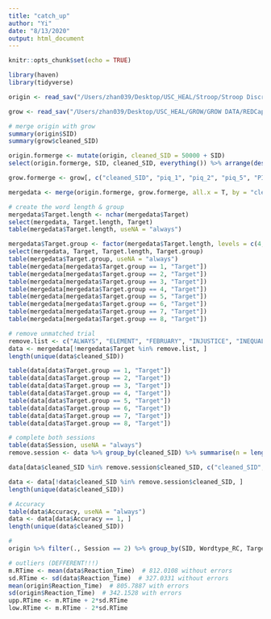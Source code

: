 ```yaml
---
title: "catch_up"
author: "Yi"
date: "8/13/2020"
output: html_document
---
```


```r
knitr::opts_chunk$set(echo = TRUE)
```

```r
library(haven)
library(tidyverse)
```

```r
origin <- read_sav("/Users/zhan039/Desktop/USC_HEAL/Stroop/Stroop Discrimination Task Paper - August 2017/Finalized Stroop Dataset & Syntax 7.24.18_USE THIS/Original Dataset (Wide Format)/Stroop Discrimination Dataset MERGED (ORIGINAL) 7.24.18.sav")

grow <- read_sav("/Users/zhan039/Desktop/USC_HEAL/GROW/GROW DATA/REDCap_wTeleform_Merged (scored + sorted)_06212018 (No 2nd survey) with DIFF.sav")
```

```r
# merge origin with grow
summary(origin$SID)
summary(grow$cleaned_SID)

origin.formerge <- mutate(origin, cleaned_SID = 50000 + SID)
select(origin.formerge, SID, cleaned_SID, everything()) %>% arrange(desc(SID))

grow.formerge <- grow[, c("cleaned_SID", "piq_1", "piq_2", "piq_5", "PIQ_6a_T", "PIQ_6b_T", "PIQ_6c_T", "PIQ_6d_T", "PIQ_6e_T", "PIQ_6f_T", "piq_6___1", "piq_6___2", "piq_6___3", "piq_6___4", "piq_6___5", "piq_6___6", "piq_6___7")]  # gender age ethnicity race

mergedata <- merge(origin.formerge, grow.formerge, all.x = T, by = "cleaned_SID")
```


```r
# create the word length & group
mergedata$Target.length <- nchar(mergedata$Target)
select(mergedata, Target.length, Target)
table(mergedata$Target.length, useNA = "always")

mergedata$Target.group <- factor(mergedata$Target.length, levels = c(4, 6, 7, 8, 9,10, 11, 14), labels = c(1:8))
select(mergedata, Target, Target.length, Target.group)
table(mergedata$Target.group, useNA = "always")
table(mergedata[mergedata$Target.group == 1, "Target"])
table(mergedata[mergedata$Target.group == 2, "Target"])
table(mergedata[mergedata$Target.group == 3, "Target"])
table(mergedata[mergedata$Target.group == 4, "Target"])
table(mergedata[mergedata$Target.group == 5, "Target"])
table(mergedata[mergedata$Target.group == 6, "Target"])
table(mergedata[mergedata$Target.group == 7, "Target"])
table(mergedata[mergedata$Target.group == 8, "Target"])

# remove unmatched trial
remove.list <- c("ALWAYS", "ELEMENT", "FEBRUARY", "INJUSTICE", "INEQUALITY")
data <- mergedata[!mergedata$Target %in% remove.list, ]
length(unique(data$cleaned_SID))

table(data[data$Target.group == 1, "Target"])
table(data[data$Target.group == 2, "Target"])
table(data[data$Target.group == 3, "Target"])
table(data[data$Target.group == 4, "Target"])
table(data[data$Target.group == 5, "Target"])
table(data[data$Target.group == 6, "Target"])
table(data[data$Target.group == 7, "Target"])
table(data[data$Target.group == 8, "Target"])

# complete both sessions
table(data$Session, useNA = "always")
remove.session <- data %>% group_by(cleaned_SID) %>% summarise(n = length(unique(Session))) %>% filter(n < 2)

data[data$cleaned_SID %in% remove.session$cleaned_SID, c("cleaned_SID", "Session", "Target")]

data <- data[!data$cleaned_SID %in% remove.session$cleaned_SID, ]
length(unique(data$cleaned_SID))

# Accuracy
table(data$Accuracy, useNA = "always")
data <- data[data$Accuracy == 1, ]
length(unique(data$cleaned_SID))

# 
origin %>% filter(., Session == 2) %>% group_by(SID, Wordtype_RC, Target) %>% summarise(n = n()) %>% filter(., n != 3)

# outliers (DEFFERENT!!!)
m.RTime <- mean(data$Reaction_Time)  # 812.0108 without errors
sd.RTime <- sd(data$Reaction_Time)  # 327.0331 without errors
mean(origin$Reaction_Time)  # 805.7887 with errors
sd(origin$Reaction_Time)  # 342.1528 with errors
upp.RTime <- m.RTime + 2*sd.RTime  
low.RTime <- m.RTime - 2*sd.RTime  


```

